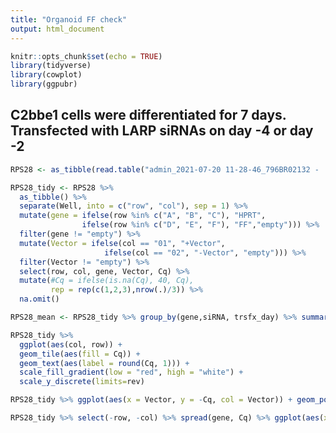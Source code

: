 ```yaml
---
title: "Organoid FF check"
output: html_document
---
```


```r
knitr::opts_chunk$set(echo = TRUE)
library(tidyverse)
library(cowplot)
library(ggpubr)
```

## C2bbe1 cells were differentiated for 7 days. Transfected with LARP siRNAs on day -4 or day -2

```r
RPS28 <- as_tibble(read.table("admin_2021-07-20 11-28-46_796BR02132 -  Quantification Cq Results.csv", header = TRUE, sep = ",")) 
```

```r
RPS28_tidy <- RPS28 %>%
  as_tibble() %>% 
  separate(Well, into = c("row", "col"), sep = 1) %>%
  mutate(gene = ifelse(row %in% c("A", "B", "C"), "HPRT",
                ifelse(row %in% c("D", "E", "F"), "FF","empty"))) %>% 
  filter(gene != "empty") %>% 
  mutate(Vector = ifelse(col == "01", "+Vector", 
                     ifelse(col == "02", "-Vector", "empty"))) %>% 
  filter(Vector != "empty") %>% 
  select(row, col, gene, Vector, Cq) %>% 
  mutate(#Cq = ifelse(is.na(Cq), 40, Cq),
         rep = rep(c(1,2,3),nrow(.)/3)) %>% 
  na.omit()

RPS28_mean <- RPS28_tidy %>% group_by(gene,siRNA, trsfx_day) %>% summarize(mean_Cq = mean(Cq, na.rm = TRUE)) %>% mutate(siRNA_id = paste(siRNA, trsfx_day, sep = ""))


```

```r
RPS28_tidy %>% 
  ggplot(aes(col, row)) +
  geom_tile(aes(fill = Cq)) + 
  geom_text(aes(label = round(Cq, 1))) +
  scale_fill_gradient(low = "red", high = "white") +
  scale_y_discrete(limits=rev) 

```

```r
RPS28_tidy %>% ggplot(aes(x = Vector, y = -Cq, col = Vector)) + geom_point(position = "jitter", size = 5) + facet_grid(.~gene, scales = "free") + theme_cowplot() + guides(fill = FALSE)

RPS28_tidy %>% select(-row, -col) %>% spread(gene, Cq) %>% ggplot(aes(x = Vector, y = 2^(-(FF - HPRT)), col = Vector)) + geom_point(position = "jitter", size = 5) + theme_cowplot() + stat_compare_means(comparisons = list(c("+Vector", "-Vector")), method = "t.test") + scale_x_discrete(limits = c("+Vector","-Vector")) + guides(col = FALSE) + labs(x = "", y = "Relative Firefly Expression \n HPRT normalized") + scale_color_manual(values = c( "#415190", "#c5474e"))

```